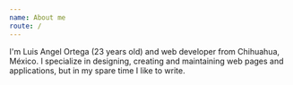 ```yaml
---
name: About me
route: /
---
```



<Welcome img='../public/img/avatar.jpg' title='Hello there!'>
    I'm Luis Angel Ortega (23 years old) and web developer from Chihuahua, México.
    I specialize in designing, creating and maintaining web pages and applications, but in my spare time I like to write.
</Welcome>
